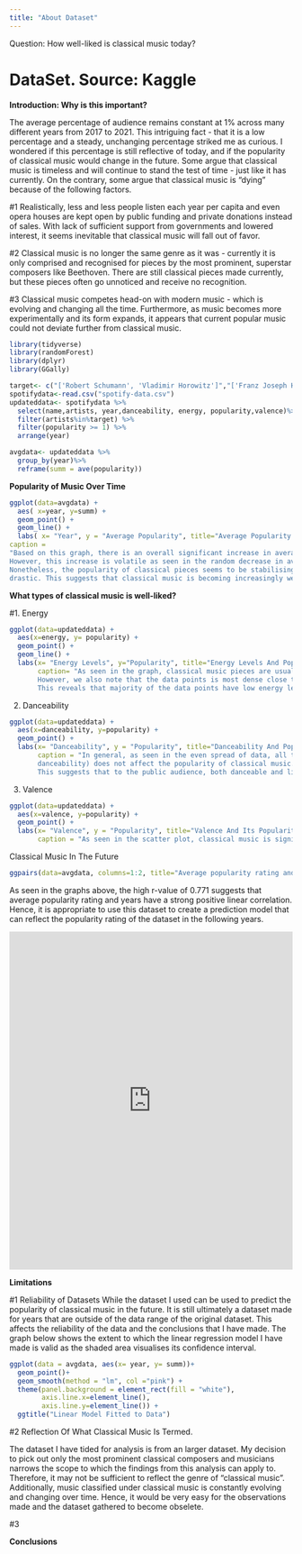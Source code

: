 ```yaml
---
title: "About Dataset"
---
```


Question: How well-liked is classical music today? 

# DataSet. Source: Kaggle

**Introduction: Why is this important?**

The average percentage of audience remains constant at 1% across many different years from 2017 to  2021. This intriguing fact - that it is a low percentage and a steady, unchanging percentage striked me as curious. I wondered if this percentage is still reflective of today, and if the popularity of classical music would change in the future. 
Some argue that classical music is timeless and will continue to stand the test of time - just like it has currently. On the contrary, some argue that classical music is "dying" because of the following factors.

#1 Realistically, less and less people listen each year per capita and even opera houses are kept open by public funding and private donations instead of sales. With lack of sufficient support from governments and lowered interest, it seems inevitable that classical music will fall out of favor. 

#2 Classical music is no longer the same genre as it was - currently it is only comprised and recognised for pieces by the most prominent, superstar composers like Beethoven. There are still classical pieces made currently, but these pieces often go unnoticed and receive no recognition.


#3 Classical music competes head-on with modern music - which is evolving and changing all the time. Furthermore, as music becomes more experimentally and its form expands, it appears that current popular music could not deviate further from classical music. 

```r
library(tidyverse)
library(randomForest)
library(dplyr)
library(GGally)
```

```r

target<- c("['Robert Schumann', 'Vladimir Horowitz']","['Franz Joseph Haydn', 'Pro Arte Quartet']","['Felix Mendelssohn', 'Vladimir Horowitz']", "['Frédéric Chopin', 'Vladimir Horowitz']", "['Franz Liszt', 'Vladimir Horowitz']","['Sergei Rachmaninoff', 'Vladimir Horowitz']", "['Ludwig van Beethoven', 'Staatskapelle Berlin', 'Richard Strauss']")
spotifydata<-read.csv("spotify-data.csv")
updateddata<- spotifydata %>%
  select(name,artists, year,danceability, energy, popularity,valence)%>%
  filter(artists%in%target) %>%
  filter(popularity >= 1) %>%
  arrange(year)
```

```r
avgdata<- updateddata %>%
  group_by(year)%>%
  reframe(summ = ave(popularity))
```

**Popularity of Music Over Time**
```r
ggplot(data=avgdata) +
  aes( x=year, y=summ) +
  geom_point() +
  geom_line() + 
  labs( x= "Year", y = "Average Popularity", title="Average Popularity Of Classical Pieces Over Time",
caption = 
"Based on this graph, there is an overall significant increase in average popularity of classical pieces over time.
However, this increase is volatile as seen in the random decrease in average popularity in certain years.
Nonetheless, the popularity of classical pieces seems to be stabilising as each drop and increase in average popularity is less
drastic. This suggests that classical music is becoming increasingly well-liked.")
```

**What types of classical music is well-liked?**

#1. Energy

```r
ggplot(data=updateddata) +
  aes(x=energy, y= popularity) +
  geom_point() + 
  geom_line() +
  labs(x= "Energy Levels", y="Popularity", title="Energy Levels And Popularity Of Pieces", 
       caption= "As seen in the graph, classical music pieces are usually more popular if they are less intense and active. 
       However, we also note that the data points is most dense close to the bottom left of the graph. 
       This reveals that majority of the data points have low energy levels and usually received similarly by the audience. ")
```


2. Danceability

```r
ggplot(data=updateddata) +
  aes(x=danceability, y=popularity) +
  geom_point() +
  labs(x= "Danceability", y = "Popularity", title="Danceability And Popularity Of Pieces",
       caption = "In general, as seen in the even spread of data, all types of classical music with different liveliness (as defined in the variable 
       danceability) does not affect the popularity of classical music. 
       This suggests that to the public audience, both danceable and lively pieces of classical music are well-liked.")  
```

3. Valence

```r
ggplot(data=updateddata) +
  aes(x=valence, y=popularity) +
  geom_point() +
  labs(x= "Valence", y = "Popularity", title="Valence And Its Popularity",
       caption = "As seen in the scatter plot, classical music is significantly more popular when it has lower valence with a score of below \n 0.5. This suggests that classical music which are happier and more upbeat is more well-liked among the audience rather than \n pieces which are more somber and sad.")
```

Classical Music In The Future 

```r

ggpairs(data=avgdata, columns=1:2, title="Average popularity rating and years")
```

As seen in the graphs above, the high r-value of 0.771 suggests that average popularity rating and years have a strong positive linear correlation. Hence, it is appropriate to use this dataset to create a prediction model that can reflect the popularity rating of the dataset in the following years. 

```{=html}
<iframe height="600" width="100%" frameborder="no" src="https://claralclaroll.shinyapps.io/App-1/  "> </iframe>
```


**Limitations**

#1 Reliability of Datasets
While the dataset I used can be used to predict the popularity of classical music in the future. It is still ultimately a dataset made for years that are outside of the data range of the original dataset. This affects the reliability of the data and the conclusions that I have made. The graph below shows the extent to which the linear regression model I have made is valid as the shaded area visualises its confidence interval.

```r
ggplot(data = avgdata, aes(x= year, y= summ))+
  geom_point()+ 
  geom_smooth(method = "lm", col ="pink") + 
  theme(panel.background = element_rect(fill = "white"),
        axis.line.x=element_line(),
        axis.line.y=element_line()) +
  ggtitle("Linear Model Fitted to Data")

``` 

#2 Reflection Of What Classical Music Is Termed.

The dataset I have tided for analysis is from an larger dataset. My decision to pick out only the most prominent classical composers and musicians narrows the scope to which the findings from this analysis can apply to. Therefore, it may not be sufficient to reflect the genre of "classical music". Additionally, music classified under classical music is constantly evolving and changing over time. Hence, it would be very easy for the observations made and the dataset gathered to become obselete. 

#3 

**Conclusions**

